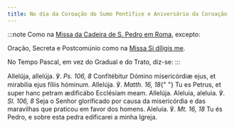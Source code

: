 ```yaml
---
title: No dia da Coroação do Sumo Pontífice e Aniversário da Coroação
---
```


:::note
Como na [Missa da Cadeira de S. Pedro em Roma](/missal/santos/02-22), excepto:

Oração, Secreta e Postcomúnio como na [Missa Si díligis me](/missal/comum/sumospontifices).

No Tempo Pascal, em vez do Gradual e do Trato, diz-se:
:::

<div class="side-by-side not-content">
  <span>
    Allelúja, allelúja. ℣. <em>Ps. 106, 8</em> Confitébitur Dómino misericórdiæ
    ejus, et mirabília ejus fíliis hóminum. Allelúja. ℣. <em>Matth. 16, 18</em>{" "}
    Tu es Petrus, et super hanc petram ædificábo Ecclésiam meam. Allelúja.
  </span>
  <span>
    Aleluia, aleluia. ℣. <em>Sl. 106, 8</em> Seja o Senhor glorificado por causa
    da misericórdia e das maravilhas que praticou em favor dos homens. Aleluia.
    ℣.
    <em>Mt. 16, 18</em> Tu és Pedro, e sobre esta pedra edificarei a minha Igreja.
  </span>
</div>
